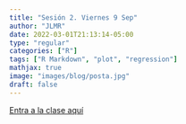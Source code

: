 ```yaml
---
title: "Sesión 2. Viernes 9 Sep"
author: "JLMR"
date: 2022-03-01T21:13:14-05:00
type: "regular"
categories: ["R"]
tags: ["R Markdown", "plot", "regression"]
mathjax: true
image: "images/blog/posta.jpg"
draft: false
---
```



[Entra a la clase aquí](https://stat2022-01.netlify.app/sesion-1/)